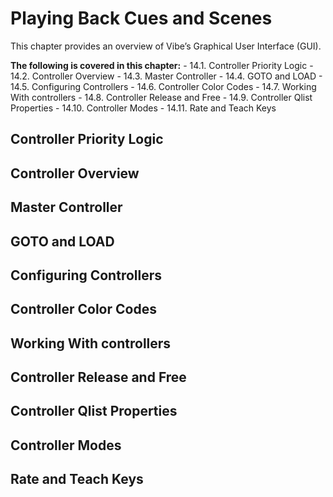 # Playing Back Cues and Scenes

This chapter provides an overview of Vibe's Graphical User Interface (GUI).

**The following is covered in this chapter:**
- 14.1. Controller Priority Logic
- 14.2. Controller Overview
- 14.3. Master Controller
- 14.4. GOTO and LOAD
- 14.5. Configuring Controllers
- 14.6. Controller Color Codes
- 14.7. Working With controllers
- 14.8. Controller Release and Free
- 14.9. Controller Qlist Properties
- 14.10. Controller Modes
- 14.11. Rate and Teach Keys


## Controller Priority Logic
## Controller Overview
## Master Controller
## GOTO and LOAD
## Configuring Controllers
## Controller Color Codes
## Working With controllers
## Controller Release and Free
## Controller Qlist Properties
## Controller Modes
## Rate and Teach Keys